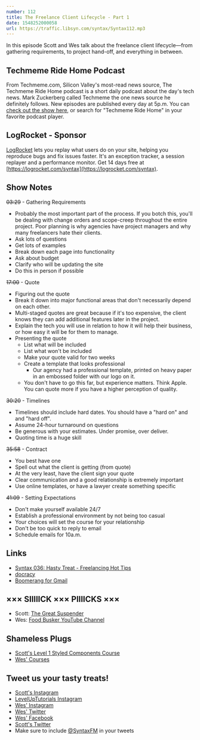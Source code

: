 ```yaml
---
number: 112
title: The Freelance Client Lifecycle - Part 1
date: 1548252000058
url: https://traffic.libsyn.com/syntax/Syntax112.mp3
---
```


In this episode Scott and Wes talk about the freelance client lifecycle—from gathering requirements, to project hand-off, and everything in between.

## Techmeme Ride Home Podcast

From Techmeme.com, Silicon Valley's most-read news source, The Techmeme Ride Home podcast is a short daily podcast about the day's tech news. Mark Zuckerberg called Techmeme the one news source he definitely follows. New episodes are published every day at 5p.m. You can [check out the show here](https://itunes.apple.com/us/podcast/techmeme-ride-home/id1355212895), or search for "Techmeme Ride Home" in your favorite podcast player.

## LogRocket - Sponsor

[LogRocket](https://logrocket.com/syntax) lets you replay what users do on your site, helping you reproduce bugs and fix issues faster. It's an exception tracker, a session replayer and a performance monitor. Get 14 days free at [https://logrocket.com/syntax](https://logrocket.com/syntax).

## Show Notes

~~03:29~~ - Gathering Requirements

* Probably the most important part of the process. If you botch this, you'll be dealing with change orders and scope-creep throughout the entire project. Poor planning is why agencies have project managers and why many freelancers hate their clients.
* Ask lots of questions
* Get lots of examples
* Break down each page into functionality
* Ask about budget
* Clarify who will be updating the site
* Do this in person if possible

~~17:00~~ - Quote

* Figuring out the quote
* Break it down into major functional areas that don't necessarily depend on each other.
* Multi-staged quotes are great because if it's too expensive, the client knows they can add additional features later in the project.
* Explain the tech you will use in relation to how it will help their business, or how easy it will be for them to manage.
* Presenting the quote
    * List what will be included
    * List what won't be included
    * Make your quote valid for two weeks
    * Create a template that looks professional
        * Our agency had a professional template, printed on heavy paper in an embossed folder with our logo on it.
    * You don't have to go this far, but experience matters. Think Apple. You can quote more if you have a higher perception of quality.

~~30:20~~ - Timelines

* Timelines should include hard dates. You should have a "hard on" and and "hard off".
* Assume 24-hour turnaround on questions
* Be generous with your estimates. Under promise, over deliver.
* Quoting time is a huge skill

~~35:58~~ - Contract

* You best have one
* Spell out what the client is getting (from quote)
* At the very least, have the client sign your quote
* Clear communication and a good relationship is extremely important
* Use online templates, or have a lawyer create something specific

~~41:09~~ - Setting Expectations

* Don't make yourself available 24/7
* Establish a professional environment by not being too casual
* Your choices will set the course for your relationship
* Don't be too quick to reply to email
* Schedule emails for 10a.m.

## Links
* [Syntax 036: Hasty Treat - Freelancing Hot Tips](https://syntax.fm/show/036/hasty-treat-freelancing-hot-tips)
* [docracy](https://www.docracy.com/)
* [Boomerang for Gmail](https://www.boomeranggmail.com/)

## ××× SIIIIICK ××× PIIIICKS ×××

* Scott: [The Great Suspender](https://chrome.google.com/webstore/detail/the-great-suspender/klbibkeccnjlkjkiokjodocebajanakg)
* Wes: [Food Busker YouTube Channel](https://www.youtube.com/foodbusker)

## Shameless Plugs

* [Scott's Level 1 Styled Components Course](https://LevelUpTutorials.com/pro)
* [Wes' Courses](https://www.wesbos.com/courses)

## Tweet us your tasty treats!

* [Scott's Instagram](https://www.instagram.com/stolinski/)
* [LevelUpTutorials Instagram](https://www.instagram.com/LevelUpTutorials/)
* [Wes' Instagram](https://www.instagram.com/wesbos/)
* [Wes' Twitter](https://twitter.com/wesbos)
* [Wes' Facebook](https://www.facebook.com/wesbos.developer)
* [Scott's Twitter](https://twitter.com/stolinski)
* Make sure to include [@SyntaxFM](https://twitter.com/SyntaxFM) in your tweets